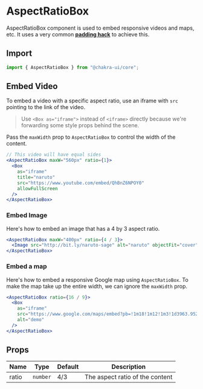 # AspectRatioBox

AspectRatioBox component is used to embed responsive videos and maps, etc. It
uses a very common
[**padding hack**](https://css-tricks.com/aspect-ratio-boxes/) to achieve this.

## Import

```js
import { AspectRatioBox } from "@chakra-ui/core";
```

## Embed Video

To embed a video with a specific aspect ratio, use an iframe with `src` pointing
to the link of the video.

> Use `<Box as="iframe">` instead of `<iframe>` directly because we're
> forwarding some style props behind the scene.

Pass the `maxWidth` prop to `AspectRatioBox` to control the width of the
content.

```jsx
// This video will have equal sides
<AspectRatioBox maxW="560px" ratio={1}>
  <Box
    as="iframe"
    title="naruto"
    src="https://www.youtube.com/embed/QhBnZ6NPOY0"
    allowFullScreen
  />
</AspectRatioBox>
```

### Embed Image

Here's how to embed an image that has a 4 by 3 aspect ratio.

```jsx
<AspectRatioBox maxW="400px" ratio={4 / 3}>
  <Image src="http://bit.ly/naruto-sage" alt="naruto" objectFit="cover" />
</AspectRatioBox>
```

### Embed a map

Here's how to embed a responsive Google map using `AspectRatioBox`. To make the
map take up the entire width, we can ignore the `maxWidth` prop.

```jsx
<AspectRatioBox ratio={16 / 9}>
  <Box
    as="iframe"
    src="https://www.google.com/maps/embed?pb=!1m18!1m12!1m3!1d3963.952912260219!2d3.375295414770757!3d6.5276316452784755!2m3!1f0!2f0!3f0!3m2!1i1024!2i768!4f13.1!3m3!1m2!1s0x103b8b2ae68280c1%3A0xdc9e87a367c3d9cb!2sLagos!5e0!3m2!1sen!2sng!4v1567723392506!5m2!1sen!2sng"
    alt="demo"
  />
</AspectRatioBox>
```

## Props

| Name  | Type     | Default | Description                     |
| ----- | -------- | ------- | ------------------------------- |
| ratio | `number` | 4/3     | The aspect ratio of the content |
